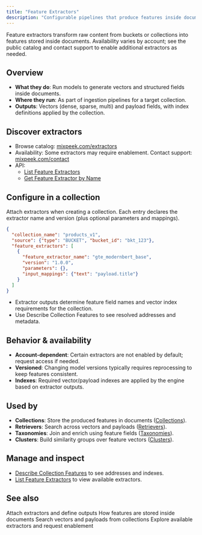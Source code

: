 ```yaml
---
title: "Feature Extractors"
description: "Configurable pipelines that produce features inside documents"
---
```


<Note>
  Feature extractors transform raw content from buckets or collections into features stored inside documents. Availability varies by account; see the public catalog and contact support to enable additional extractors as needed.
</Note>

## Overview

- **What they do**: Run models to generate vectors and structured fields inside documents.
- **Where they run**: As part of ingestion pipelines for a target collection.
- **Outputs**: Vectors (dense, sparse, multi) and payload fields, with index definitions applied by the collection.

## Discover extractors

- Browse catalog: [mixpeek.com/extractors](https://mixpeek.com/extractors)
- Availability: Some extractors may require enablement. Contact support: [mixpeek.com/contact](https://mixpeek.com/contact)
- API:
  - [List Feature Extractors](/api-reference/feature-extractors/list-feature-extractors)
  - [Get Feature Extractor by Name](/api-reference/feature-extractors/get-feature-extractor-by-name)

## Configure in a collection

Attach extractors when creating a collection. Each entry declares the extractor name and version (plus optional parameters and mappings).

```json
{
  "collection_name": "products_v1",
  "source": {"type": "BUCKET", "bucket_id": "bkt_123"},
  "feature_extractors": [
    {
      "feature_extractor_name": "gte_modernbert_base",
      "version": "1.0.0",
      "parameters": {},
      "input_mappings": {"text": "payload.title"}
    }
  ]
}
```

- Extractor outputs determine feature field names and vector index requirements for the collection.
- Use Describe Collection Features to see resolved addresses and metadata.

## Behavior & availability

- **Account‑dependent**: Certain extractors are not enabled by default; request access if needed.
- **Versioned**: Changing model versions typically requires reprocessing to keep features consistent.
- **Indexes**: Required vector/payload indexes are applied by the engine based on extractor outputs.

## Used by

- **Collections**: Store the produced features in documents ([Collections](/ingestion/collections)).
- **Retrievers**: Search across vectors and payloads ([Retrievers](/retrieval/retrievers)).
- **Taxonomies**: Join and enrich using feature fields ([Taxonomies](/enrichment/taxonomies)).
- **Clusters**: Build similarity groups over feature vectors ([Clusters](/enrichment/clusters)).

## Manage and inspect

- [Describe Collection Features](/api-reference/collections/describe-collection-features) to see addresses and indexes.
- [List Feature Extractors](/api-reference/feature-extractors/list-feature-extractors) to view available extractors.

## See also

<CardGroup cols={2}>
  <Card title="Collections" icon="database" href="/ingestion/collections">
    Attach extractors and define outputs
  </Card>
  
  <Card title="Features" icon="tags" href="/ingestion/features">
    How features are stored inside documents
  </Card>
</CardGroup>

<CardGroup cols={2}>
  <Card title="Retrievers" icon="magnifying-glass" href="/retrieval/retrievers">
    Search vectors and payloads from collections
  </Card>
  
  <Card title="Extractor Catalog" icon="list" href="https://mixpeek.com/extractors">
    Explore available extractors and request enablement
  </Card>
</CardGroup> 